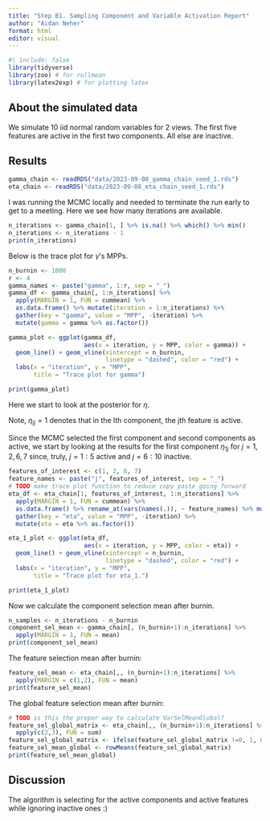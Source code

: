 ```yaml
---
title: "Step B1. Sampling Component and Variable Activation Report"
author: "Aidan Neher"
format: html
editor: visual
---
```


```r
#| include: false
library(tidyverse)
library(zoo) # for rollmean
library(latex2exp) # for plotting latex
```

## About the simulated data

We simulate 10 iid normal random variables for 2 views. The first five features are active in the first two components. All else are inactive.

## Results

```r
gamma_chain <- readRDS("data/2023-09-08_gamma_chain_seed_1.rds")
eta_chain <- readRDS("data/2023-09-08_eta_chain_seed_1.rds")
```

I was running the MCMC locally and needed to terminate the run early to get to a meeting. Here we see how many iterations are available.

```r
n_iterations <- gamma_chain[1, ] %>% is.na() %>% which() %>% min()
n_iterations <- n_iterations - 1
print(n_iterations)
```

Below is the trace plot for $\gamma$'s MPPs.

```r
n_burnin <- 1000
r <- 4
gamma_names <- paste("gamma", 1:r, sep = "_")
gamma_df <- gamma_chain[, 1:n_iterations] %>% 
  apply(MARGIN = 1, FUN = cummean) %>% 
  as.data.frame() %>% mutate(iteration = 1:n_iterations) %>% 
  gather(key = "gamma", value = "MPP", -iteration) %>%
  mutate(gamma = gamma %>% as.factor()) 

gamma_plot <- ggplot(gamma_df, 
                     aes(x = iteration, y = MPP, color = gamma)) + 
  geom_line() + geom_vline(xintercept = n_burnin, 
                           linetype = "dashed", color = "red") +
  labs(x = "iteration", y = "MPP", 
       title = "Trace plot for gamma")

print(gamma_plot)
```

Here we start to look at the posterior for $\eta$. 

Note, $\eta_{lj}=1$ denotes that in the lth component, the jth feature is active. 

Since the MCMC selected the first component and second components as active, we start by looking at the results for the first component $\eta_{1j}$ for $j=1, 2, 6, 7$ since, truly, $j=1:5$ active and $j=6:10$ inactive.

```r
features_of_interest <- c(1, 2, 6, 7)
feature_names <- paste("j", features_of_interest, sep = "_")
# TODO make trace plot function to reduce copy paste going forward
eta_df <- eta_chain[1, features_of_interest, 1:n_iterations] %>%
  apply(MARGIN = 1, FUN = cummean) %>% 
  as.data.frame() %>% rename_at(vars(names(.)), ~ feature_names) %>% mutate(iteration = 1:n_iterations) %>% 
  gather(key = "eta", value = "MPP", -iteration) %>%
  mutate(eta = eta %>% as.factor()) 

eta_1_plot <- ggplot(eta_df, 
                     aes(x = iteration, y = MPP, color = eta)) + 
  geom_line() + geom_vline(xintercept = n_burnin, 
                           linetype = "dashed", color = "red") +
  labs(x = "iteration", y = "MPP", 
       title = "Trace plot for eta_1.")

print(eta_1_plot)
```

Now we calculate the component selection mean after burnin.

```r
n_samples <- n_iterations - n_burnin
component_sel_mean <- gamma_chain[, (n_burnin+1):n_iterations] %>%
  apply(MARGIN = 1, FUN = mean)
print(component_sel_mean)
```

The feature selection mean after burnin:

```r
feature_sel_mean <- eta_chain[,, (n_burnin+1):n_iterations] %>%
  apply(MARGIN = c(1,2), FUN = mean)
print(feature_sel_mean)
```

The global feature selection mean after burnin:

```r
# TODO is this the proper way to calculate VarSelMeanGlobal?
feature_sel_global_matrix <- eta_chain[,, (n_burnin+1):n_iterations] %>% 
  apply(c(2,3), FUN = sum)
feature_sel_global_matrix <- ifelse(feature_sel_global_matrix !=0, 1, 0)
feature_sel_mean_global <- rowMeans(feature_sel_global_matrix)
print(feature_sel_mean_global)
```

## Discussion

The algorithm is selecting for the active components and active features while ignoring inactive ones :) 